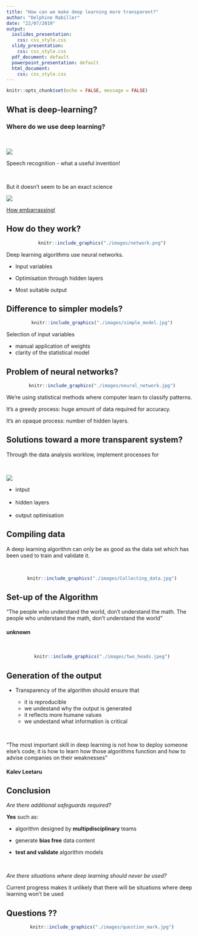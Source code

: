 ```yaml
---
title: "How can we make deep learning more transparent?"
author: "Delphine Rabiller"
date: "22/07/2019"
output:
  ioslides_presentation:
    css: css_style.css
  slidy_presentation:
    css: css_style.css
  pdf_document: default
  powerpoint_presentation: default
  html_document:
    css: css_style.css
---
```


```r
knitr::opts_chunk$set(echo = FALSE, message = FALSE)
```


## What is deep-learning?

### Where do we use deep learning?

<br>

<div class="image-link-wrapper">
  <img class="lightbulb-img" src="./images/lightbulb.jpg" />
  <p>
    Speech recognition - what a useful invention!
  </p>
</div>

<br>

But it doesn't seem to be an exact science

<div class="image-link-wrapper">
  <img class="sadlightbulb-img" src="./images/sad_light_bulb.jpg" />
  <p>
    <a href="https://www.youtube.com/watch?v=QSFL2soY9hI" target="_blank">
    How embarrassing!
    </a>
  </p>
</div>


## How do they work?

<center>

```r
knitr::include_graphics("./images/network.png")
```

</center>

Deep learning algorithms use neural networks.

  - Input variables
  
  - Optimisation through hidden layers
  
  - Most suitable output
  
## Difference to simpler models?

<center>

```r
knitr::include_graphics("./images/simple_model.jpg")
```

</center>

Selection of input variables

- manual application of weights
- clarity of the statistical model

## Problem of neural networks?

<center>

```r
knitr::include_graphics("./images/neural_network.jpg")
```

</center>

We’re using statistical methods where computer learn to classify patterns. 

It's a greedy process: huge amount of data required for accuracy.
  
It's an opaque process: number of hidden layers.


## Solutions toward a more transparent system?

Through the data analysis worklow, implement processes for

<br>

<div class="image-link-wrapper">
  <img class="inout-img" src="./images/input_output.jpeg" />
<p>
- intput 
<br><br>
- hidden layers 
<br><br>
- output optimisation 
<br>
</p>
</div>


## Compiling data

A deep learning algorithm can only be as good as the data set which has been used to train and validate it.

<br>

<center>

```r
knitr::include_graphics("./images/Collecting_data.jpg")
```

</center>


## Set-up of the Algorithm

“The people who understand the world, don’t understand the math. The people who understand the math, don’t understand the world”

#### unknown

<br>

<center>

```r
knitr::include_graphics("./images/two_heads.jpeg")
```

</center>


## Generation of the output

* Transparency of the algorithm should ensure that 

  - it is reproducible
  - we undestand why the output is generated
  - it reflects more humane values
  - we undestand what information is critical
  
<br>

"The most important skill in deep learning is not how to deploy someone else’s code; it is how to learn how those algorithms function and how to advise companies on their weaknesses"

#### Kalev Leetaru 

## Conclusion

 *Are there additional safeguards required?*

  **Yes** such as: 
  
  - algorithm designed by **multipdisciplinary** teams
  
  - generate **bias free** data content
  
  - **test and validate** algorithm models
  
<br>

 *Are there situations where deep learning should never be used?* 

Current progress makes it unlikely that there will be situations where deep learning won't be used
  
## Questions ??

<center>

```r
knitr::include_graphics("./images/question_mark.jpg")
```

</center>
